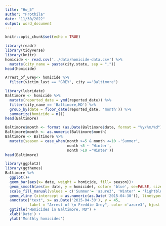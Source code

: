 ```yaml
---
title: "Hw_5"
author: "Prothila"
date: "11/30/2022"
output: word_document
---
```


```r
knitr::opts_chunk$set(echo = TRUE)
```
```r
library(readr)
library(tidyverse)
library(knitr)
homicide <- read.csv('../data/homicide-data.csv') %>% 
  mutate(city_name = paste(city,state, sep = ",")) 
head(homicide)
```

```r
Arrest_of_Grey<- homicide %>% 
  filter(victim_last == "GREY", city =="Baltimore")

```

```r
library(lubridate)
Baltimore <- homicide %>% 
  mutate(reported_date = ymd(reported_date)) %>% 
  filter(city_name == 'Baltimore,MD') %>% 
  group_by(date = floor_date(reported_date, 'month')) %>% 
  summarize(homicide = n())
head(Baltimore)
```
```r
Baltimore$month <- format (as.Date(Baltimore$date, format = "%y/%m/%d"), "%m")
Baltimore$month <- as.numeric(Baltimore$month)
Baltimore <- Baltimore %>% 
  mutate(season = case_when(month >=5 & month <=10 ~'Summer',
                            month <5 ~ 'Winter',
                            month >10 ~'Winter'))
head(Baltimore)
```

```r
library(ggplot2)
library(ggthemes)
Baltimore %>% 
  ggplot()+
  geom_bar(aes(x= date, weight = homicide, fill= season))+
  geom_smooth(aes(x= date, y = homicide), color= 'blue', se=FALSE, size =1, span =0.1) +
  scale_fill_manual(values = c('Summer'= 'azure3', 'Winter' = 'lightblue')) +
  geom_vline (xintercept = as.numeric(as.Date('2015-04-30')), linetype= 'longdash', col= 'red')  + 
  annotate("text", x= as.Date('2015-04-30'), y = 45, 
           label = "Arrest of \n Freddie Grey", color ='azure3', hjust = 1, size = 4) +
  ggtitle("Homicides in Baltimore, MD") +
  xlab('Date') +
  ylab('Monthly homicides')
```

